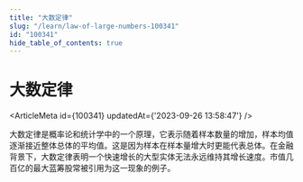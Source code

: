 ```yaml
---
title: "大数定律"
slug: "/learn/law-of-large-numbers-100341"
id: "100341"
hide_table_of_contents: true
---
```



# 大数定律

<ArticleMeta id={100341} updatedAt={'2023-09-26 13:58:47'} />
<div className='border-solid border-b border-t-0 my-4 border-[var(--ifm-color-gray-300)]' />

大数定律是概率论和统计学中的一个原理，它表示随着样本数量的增加，样本均值逐渐接近整体总体的平均值。这是因为样本在样本量增大时更能代表总体。在金融背景下，大数定律表明一个快速增长的大型实体无法永远维持其增长速度。市值几百亿的最大蓝筹股常被引用为这一现象的例子。
